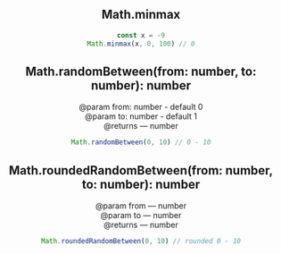 
<Header root='../../' selected="standard/Math" />

## Math.minmax
```typescript
const x = -9
Math.minmax(x, 0, 100) // 0
```

## Math.randomBetween(from: number, to: number): number
@param from: number - default 0<br/>
@param to: number - default 1<br/>
@returns — number
```typescript
Math.randomBetween(0, 10) // 0 - 10
```

## Math.roundedRandomBetween(from: number, to: number): number
@param from — number<br/>
@param to — number<br/>
@returns — number
```typescript
Math.roundedRandomBetween(0, 10) // rounded 0 - 10
```